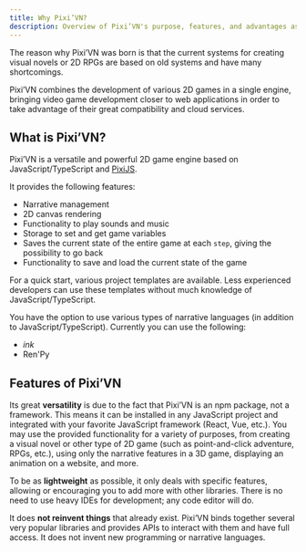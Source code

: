 ```yaml
---
title: Why Pixi’VN?
description: Overview of Pixi’VN's purpose, features, and advantages as a modern, flexible 2D game engine.
---
```


The reason why Pixi’VN was born is that the current systems for creating visual novels or 2D RPGs are based on old systems and have many shortcomings.

Pixi’VN combines the development of various 2D games in a single engine, bringing video game development closer to web applications in order to take advantage of their great compatibility and cloud services.

## What is Pixi’VN?

Pixi’VN is a versatile and powerful 2D game engine based on JavaScript/TypeScript and [PixiJS](https://pixijs.com/).

It provides the following features:

* Narrative management
* 2D canvas rendering
* Functionality to play sounds and music
* Storage to set and get game variables
* Saves the current state of the entire game at each `step`, giving the possibility to go back
* Functionality to save and load the current state of the game

For a quick start, various <DynamicLink href="/start/getting-started#project-initialization">project templates</DynamicLink> are available. Less experienced developers can use these templates without much knowledge of JavaScript/TypeScript.

You have the option to use various types of narrative languages (in addition to JavaScript/TypeScript). Currently you can use the following:

* <DynamicLink href="/ink">*ink*</DynamicLink>
* <DynamicLink href="/renpy/renpy">Ren'Py</DynamicLink>

## Features of Pixi’VN

Its great **versatility** is due to the fact that Pixi’VN is an npm package, not a framework. This means it can be installed in any JavaScript project and integrated with your favorite JavaScript framework (React, Vue, etc.).
You may use the provided functionality for a variety of purposes, from creating a visual novel or other type of 2D game (such as point-and-click adventure, RPGs, etc.), using only the narrative features in a 3D game, displaying an animation on a website, and more.

To be as **lightweight** as possible, it only deals with specific features, allowing or encouraging you to add more with other libraries. There is no need to use heavy IDEs for development; any code editor will do.

It does **not reinvent things** that already exist. Pixi’VN binds together several very popular libraries and provides APIs to interact with them and have full access. It does not invent new programming or narrative languages.
